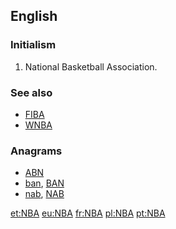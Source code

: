 ==English==
{{wikipedia|National Basketball Association}}

===Initialism===
{{head|en|initialism}}

# {{context|US|Canada|sports|lang=en}} National Basketball Association.

===See also===
* [[FIBA]]
* [[WNBA]]

===Anagrams===
* [[ABN#English|ABN]] 
* [[ban#English|ban]], [[BAN#English|BAN]]
* [[nab#English|nab]], [[NAB#English|NAB]]

[[et:NBA]]
[[eu:NBA]]
[[fr:NBA]]
[[pl:NBA]]
[[pt:NBA]]